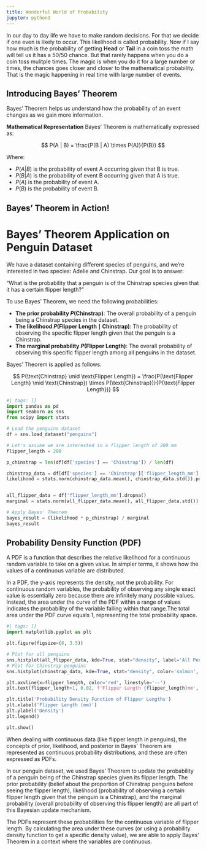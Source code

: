 ```yaml
---
title: Wonderful World of Probability
jupyter: python3
---
```




In our day to day life we have to make random decisions. For that we decide if one even is likely to occur. This likelihood is called probability. Now if I say how much is the probability of getting **Head** or **Tail** in a coin toss the math will tell us it has a 50/50 chance. But that rarely happens when you do a coin toss mulitple times. The magic is when you do it for a large number or times, the chances goes closer and closer to the mathematical probability. That is the magic happening in real time with large number of events.

## Introducing Bayes' Theorem

Bayes' Theorem helps us understand how the probability of an event changes as we gain more information.

**Mathematical Representation**
Bayes' Theorem is mathematically expressed as:

$$
P(A | B) = \frac{P(B | A) \times P(A)}{P(B)}
$$

Where:

- $P(A | B)$ is the probability of event A occurring given that B is true.
- $P(B | A)$ is the probability of event B occurring given that A is true.
- $P(A)$ is the probability of event A.
- $P(B)$ is the probability of event B.

## Bayes' Theorem in Action!

# Bayes' Theorem Application on Penguin Dataset

We have a dataset containing different species of penguins, and we're interested in two species: Adelie and Chinstrap. Our goal is to answer:

"What is the probability that a penguin is of the Chinstrap species given that it has a certain flipper length?"

To use Bayes' Theorem, we need the following probabilities:

- **The prior probability $P(\text{Chinstrap})$**: The overall probability of a penguin being a Chinstrap species in the dataset.
- **The likelihood $P(\text{Flipper Length} \mid \text{Chinstrap})$**: The probability of observing the specific flipper length given that the penguin is a Chinstrap.
- **The marginal probability $P(\text{Flipper Length})$**: The overall probability of observing this specific flipper length among all penguins in the dataset.

Bayes' Theorem is applied as follows:

$$ P(\text{Chinstrap} \mid \text{Flipper Length}) = \frac{P(\text{Flipper Length} \mid \text{Chinstrap}) \times P(\text{Chinstrap})}{P(\text{Flipper Length})} $$

```python
#| tags: []
import pandas as pd
import seaborn as sns
from scipy import stats

# Load the penguins dataset
df = sns.load_dataset("penguins")

# Let's assume we are interested in a flipper length of 200 mm
flipper_length = 200

p_chinstrap = len(df[df['species'] == 'Chinstrap']) / len(df)

chinstrap_data = df[df['species'] == 'Chinstrap']['flipper_length_mm'].dropna()
likelihood = stats.norm(chinstrap_data.mean(), chinstrap_data.std()).pdf(flipper_length)


all_flipper_data = df['flipper_length_mm'].dropna()
marginal = stats.norm(all_flipper_data.mean(), all_flipper_data.std()).pdf(flipper_length)

# Apply Bayes' Theorem
bayes_result = (likelihood * p_chinstrap) / marginal
bayes_result
```

## Probability Density Function (PDF)

A PDF is a function that describes the relative likelihood for a continuous random variable to take on a given value. In simpler terms, it shows how the values of a continuous variable are distributed. 

In a PDF, the y-axis represents the density, not the probability. For continuous random variables, the probability of observing any single exact value is essentially zero because there are infinitely many possible values. Instead, the area under the curve of the PDF within a range of values indicates the probability of the variable falling within that range.The total area under the PDF curve equals 1, representing the total probability space.

```python
#| tags: []
import matplotlib.pyplot as plt

plt.figure(figsize=(6, 3.5))

# Plot for all penguins
sns.histplot(all_flipper_data, kde=True, stat="density", label='All Penguins')
# Plot for Chinstrap penguins
sns.histplot(chinstrap_data, kde=True, stat="density", color='salmon', label='Chinstrap Penguins')

plt.axvline(x=flipper_length, color='red', linestyle='--')
plt.text(flipper_length+1, 0.02, f'Flipper Length {flipper_length}mm', rotation=90, color='red')

plt.title('Probability Density Function of Flipper Lengths')
plt.xlabel('Flipper Length (mm)')
plt.ylabel('Density')
plt.legend()

plt.show()
```

When dealing with continuous data (like flipper length in penguins), the concepts of prior, likelihood, and posterior in Bayes' Theorem are represented as continuous probability distributions, and these are often expressed as PDFs.

In our penguin dataset, we used Bayes' Theorem to update the probability of a penguin being of the Chinstrap species given its flipper length. The prior probability (belief about the proportion of Chinstrap penguins before seeing the flipper length), likelihood (probability of observing a certain flipper length given that the penguin is a Chinstrap), and the marginal probability (overall probability of observing this flipper length) are all part of this Bayesian update mechanism.


The PDFs represent these probabilities for the continuous variable of flipper length. By calculating the area under these curves (or using a probability density function to get a specific density value), we are  able to apply Bayes' Theorem in a context where the variables are continuous.


